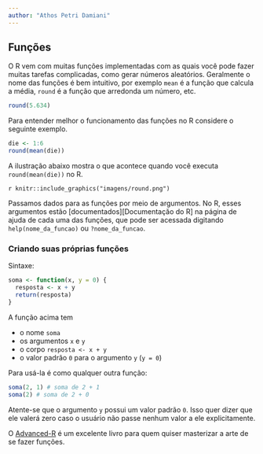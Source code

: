 ```yaml
---
author: "Athos Petri Damiani"
---
```


## Funções

O R vem com muitas funções implementadas com as quais você pode fazer muitas  tarefas complicadas, como gerar números aleatórios. Geralmente o nome das funções é bem intuitivo, por exemplo `mean` é a função que calcula a média, `round` é a função que arredonda um número, etc.

```r
round(5.634)
```

Para entender melhor o funcionamento das funções no R considere o seguinte exemplo.

```r
die <- 1:6
round(mean(die))
```

A ilustração abaixo mostra o que acontece quando você executa `round(mean(die))` no R.

`r knitr::include_graphics("imagens/round.png")`

Passamos dados para as funções por meio de argumentos. No R, esses argumentos estão [documentados][Documentaçăo do R] na página de ajuda de cada uma das funções, que pode ser acessada digitando `help(nome_da_funcao)` ou `?nome_da_funcao`.

### Criando suas próprias funções

Sintaxe:

```r
soma <- function(x, y = 0) {
  resposta <- x + y
  return(resposta)
}
```

A função acima tem 

- o nome `soma`
- os argumentos `x` e `y`
- o corpo `resposta <- x + y`
- o valor padrão `0` para o argumento `y` (`y = 0`)

Para usá-la é como qualquer outra função:

```r
soma(2, 1) # soma de 2 + 1
soma(2) # soma de 2 + 0
```

Atente-se que o argumento `y` possui um valor padrão `0`. Isso quer dizer que ele valerá zero caso o usuário não passe nenhum valor a ele explicitamente.

O [Advanced-R](http://adv-r.had.co.nz/) é um excelente livro para quem quiser masterizar a arte de se fazer funções. 

